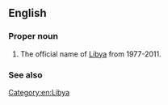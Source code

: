 ==English==

===Proper noun===
{{en-proper noun}}

# The official name of [[Libya]] from 1977-2011.

===See also===
{{pedia}}

[[Category:en:Libya]]
